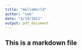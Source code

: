 ```yaml
---
title: "HelloWorld"
author: "seb"
date: "4/19/2022"
output: pdf_document
---
```


## This is a markdown file

